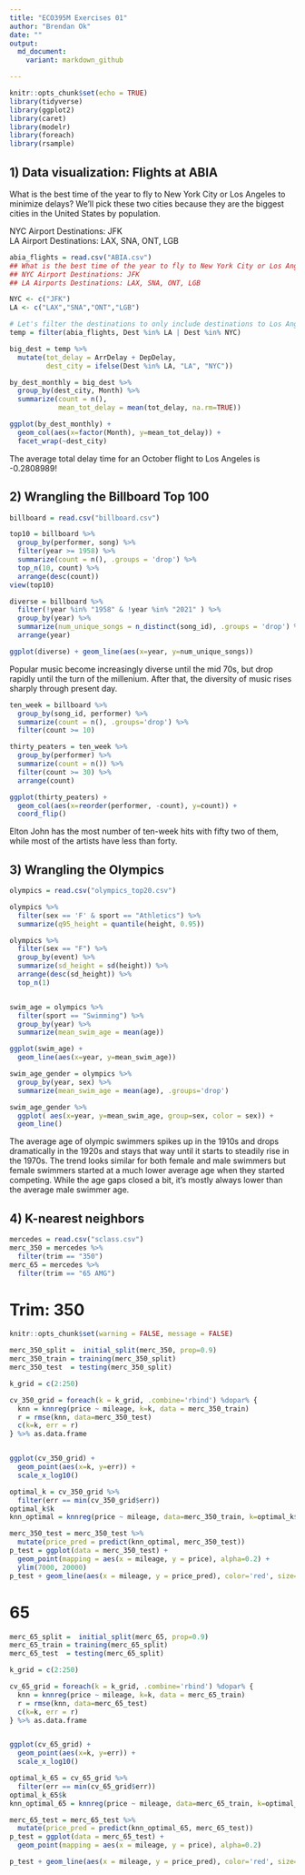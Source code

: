 ```yaml
---
title: "ECO395M Exercises 01"
author: "Brendan Ok"
date: ""
output:
  md_document:
    variant: markdown_github

---
```


```r
knitr::opts_chunk$set(echo = TRUE)
library(tidyverse)
library(ggplot2)
library(caret)
library(modelr)
library(foreach)
library(rsample)
```

## 1) Data visualization: Flights at ABIA

What is the best time of the year to fly to New York City or Los Angeles to minimize delays? We'll pick these two cities because they are the biggest cities in the United States by population.


NYC Airport Destinations: JFK  
LA Airport Destinations: LAX, SNA, ONT, LGB

```r
abia_flights = read.csv("ABIA.csv")
## What is the best time of the year to fly to New York City or Los Angeles to minimize delays?
## NYC Airport Destinations: JFK
## LA Airports Destinations: LAX, SNA, ONT, LGB

NYC <- c("JFK")
LA <- c("LAX","SNA","ONT","LGB")

# Let's filter the destinations to only include destinations to Los Angles or New York City
temp = filter(abia_flights, Dest %in% LA | Dest %in% NYC)

big_dest = temp %>% 
  mutate(tot_delay = ArrDelay + DepDelay,
         dest_city = ifelse(Dest %in% LA, "LA", "NYC"))

by_dest_monthly = big_dest %>% 
  group_by(dest_city, Month) %>%
  summarize(count = n(), 
            mean_tot_delay = mean(tot_delay, na.rm=TRUE))

ggplot(by_dest_monthly) + 
  geom_col(aes(x=factor(Month), y=mean_tot_delay)) + 
  facet_wrap(~dest_city)

```

The average total delay time for an October flight to Los Angeles is -0.2808989!


## 2) Wrangling the Billboard Top 100

```r

billboard = read.csv("billboard.csv")

top10 = billboard %>% 
  group_by(performer, song) %>% 
  filter(year >= 1958) %>%
  summarize(count = n(), .groups = 'drop') %>%
  top_n(10, count) %>%
  arrange(desc(count)) 
view(top10)

diverse = billboard %>%
  filter(!year %in% "1958" & !year %in% "2021" ) %>%
  group_by(year) %>%
  summarize(num_unique_songs = n_distinct(song_id), .groups = 'drop') %>%
  arrange(year)

ggplot(diverse) + geom_line(aes(x=year, y=num_unique_songs))

```

Popular music become increasingly diverse until the mid 70s, but drop rapidly until the turn of the millenium. After that, the diversity of music rises sharply through present day.  
  
  


```r

ten_week = billboard %>%
  group_by(song_id, performer) %>%
  summarize(count = n(), .groups='drop') %>%
  filter(count >= 10)

thirty_peaters = ten_week %>%
  group_by(performer) %>%
  summarize(count = n()) %>%
  filter(count >= 30) %>%
  arrange(count)

ggplot(thirty_peaters) + 
  geom_col(aes(x=reorder(performer, -count), y=count)) +
  coord_flip()
```

Elton John has the most number of ten-week hits with fifty two of them, while most of the artists have less than forty.

## 3) Wrangling the Olympics

```r

olympics = read.csv("olympics_top20.csv")

olympics %>%
  filter(sex == 'F' & sport == "Athletics") %>%
  summarize(q95_height = quantile(height, 0.95))

olympics %>%
  filter(sex == "F") %>%
  group_by(event) %>%
  summarize(sd_height = sd(height)) %>%
  arrange(desc(sd_height)) %>%
  top_n(1)


swim_age = olympics %>%
  filter(sport == "Swimming") %>%
  group_by(year) %>%
  summarize(mean_swim_age = mean(age))

ggplot(swim_age) +
  geom_line(aes(x=year, y=mean_swim_age))

swim_age_gender = olympics %>%
  group_by(year, sex) %>%
  summarize(mean_swim_age = mean(age), .groups='drop') 

swim_age_gender %>%
  ggplot( aes(x=year, y=mean_swim_age, group=sex, color = sex)) +
  geom_line()


```

The average age of olympic swimmers spikes up in the 1910s and drops dramatically in the 1920s and stays that way until it starts to steadily rise in the 1970s. The trend looks similar for both female and male swimmers but female swimmers started at a much lower average age when they started competing. While the age gaps closed a bit, it's mostly always lower than the average male swimmer age.


## 4) K-nearest neighbors

```r

mercedes = read.csv("sclass.csv")
merc_350 = mercedes %>%
  filter(trim == "350")
merc_65 = mercedes %>%
  filter(trim == "65 AMG")

```

# Trim: 350
```r
knitr::opts_chunk$set(warning = FALSE, message = FALSE) 

merc_350_split =  initial_split(merc_350, prop=0.9)
merc_350_train = training(merc_350_split)
merc_350_test  = testing(merc_350_split)

k_grid = c(2:250)

cv_350_grid = foreach(k = k_grid, .combine='rbind') %dopar% {
  knn = knnreg(price ~ mileage, k=k, data = merc_350_train)
  r = rmse(knn, data=merc_350_test)
  c(k=k, err = r)
} %>% as.data.frame


ggplot(cv_350_grid) + 
  geom_point(aes(x=k, y=err)) + 
  scale_x_log10()

optimal_k = cv_350_grid %>% 
  filter(err == min(cv_350_grid$err))
optimal_k$k
knn_optimal = knnreg(price ~ mileage, data=merc_350_train, k=optimal_k$k)

merc_350_test = merc_350_test %>%
  mutate(price_pred = predict(knn_optimal, merc_350_test))
p_test = ggplot(data = merc_350_test) + 
  geom_point(mapping = aes(x = mileage, y = price), alpha=0.2) + 
  ylim(7000, 20000)
p_test + geom_line(aes(x = mileage, y = price_pred), color='red', size=1.5)

```


# 65
```r

merc_65_split =  initial_split(merc_65, prop=0.9)
merc_65_train = training(merc_65_split)
merc_65_test  = testing(merc_65_split)

k_grid = c(2:250)

cv_65_grid = foreach(k = k_grid, .combine='rbind') %dopar% {
  knn = knnreg(price ~ mileage, k=k, data = merc_65_train)
  r = rmse(knn, data=merc_65_test)
  c(k=k, err = r)
} %>% as.data.frame


ggplot(cv_65_grid) + 
  geom_point(aes(x=k, y=err)) + 
  scale_x_log10()

optimal_k_65 = cv_65_grid %>% 
  filter(err == min(cv_65_grid$err))
optimal_k_65$k
knn_optimal_65 = knnreg(price ~ mileage, data=merc_65_train, k=optimal_k$k)

merc_65_test = merc_65_test %>%
  mutate(price_pred = predict(knn_optimal_65, merc_65_test))
p_test = ggplot(data = merc_65_test) + 
  geom_point(mapping = aes(x = mileage, y = price), alpha=0.2)

p_test + geom_line(aes(x = mileage, y = price_pred), color='red', size=1.5)

```